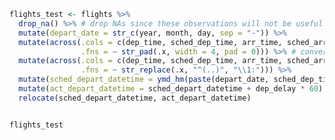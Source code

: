 
```r
flights_test <- flights %>% 
  drop_na() %>% # drop NAs since these observations will not be useful in the analysis
  mutate(depart_date = str_c(year, month, day, sep = "-")) %>%
  mutate(across(.cols = c(dep_time, sched_dep_time, arr_time, sched_arr_time), 
                .fns = ~ str_pad(.x, width = 4, pad = 0))) %>% # convert the time variables to hhmm
  mutate(across(.cols = c(dep_time, sched_dep_time, arr_time, sched_arr_time), 
                .fns = ~ str_replace(.x, "^(..)", "\\1:"))) %>%
  mutate(sched_depart_datetime = ymd_hm(paste(depart_date, sched_dep_time))) %>%
  mutate(act_depart_datetime = sched_depart_datetime + dep_delay * 60) %>%
  relocate(sched_depart_datetime, act_depart_datetime)


flights_test
```

